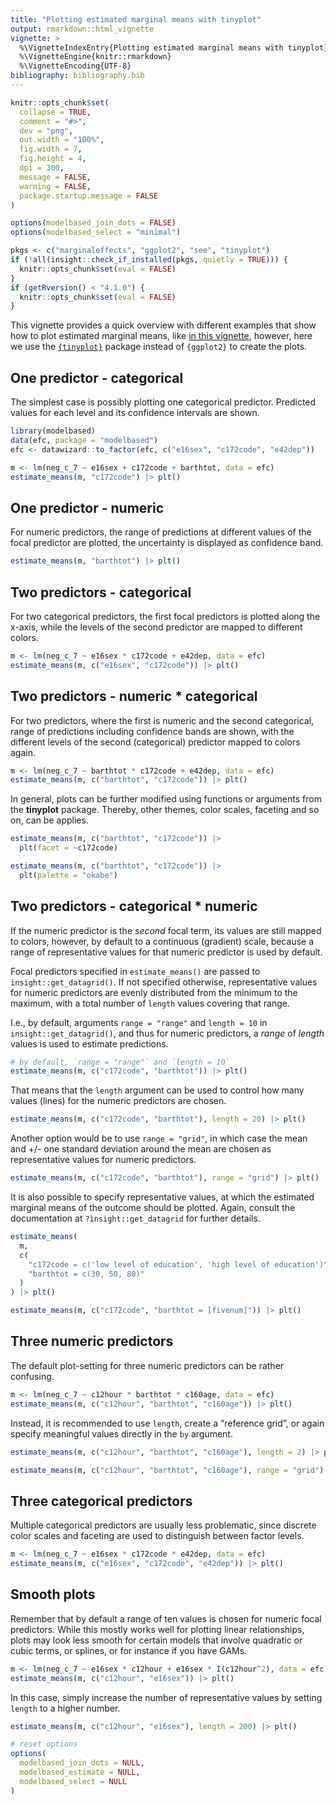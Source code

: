 ```yaml
---
title: "Plotting estimated marginal means with tinyplot"
output: rmarkdown::html_vignette
vignette: >
  %\VignetteIndexEntry{Plotting estimated marginal means with tinyplot}
  %\VignetteEngine{knitr::rmarkdown}
  %\VignetteEncoding{UTF-8}
bibliography: bibliography.bib
---
```


```r
knitr::opts_chunk$set(
  collapse = TRUE,
  comment = "#>",
  dev = "png",
  out.width = "100%",
  fig.width = 7,
  fig.height = 4,
  dpi = 300,
  message = FALSE,
  warning = FALSE,
  package.startup.message = FALSE
)

options(modelbased_join_dots = FALSE)
options(modelbased_select = "minimal")

pkgs <- c("marginaleffects", "ggplot2", "see", "tinyplot")
if (!all(insight::check_if_installed(pkgs, quietly = TRUE))) {
  knitr::opts_chunk$set(eval = FALSE)
}
if (getRversion() < "4.1.0") {
  knitr::opts_chunk$set(eval = FALSE)
}
```

This vignette provides a quick overview with different examples that show how to plot estimated marginal means, like [in this vignette](https://easystats.github.io/modelbased/articles/plotting.html), however, here we use the [`{tinyplot}`](https://grantmcdermott.com/tinyplot/) package instead of `{ggplot2}` to create the plots.

## One predictor - categorical

The simplest case is possibly plotting one categorical predictor. Predicted values for each level and its confidence intervals are shown.

```r
library(modelbased)
data(efc, package = "modelbased")
efc <- datawizard::to_factor(efc, c("e16sex", "c172code", "e42dep"))

m <- lm(neg_c_7 ~ e16sex + c172code + barthtot, data = efc)
estimate_means(m, "c172code") |> plt()
```

## One predictor - numeric

For numeric predictors, the range of predictions at different values of the focal predictor are plotted, the uncertainty is displayed as confidence band.

```r
estimate_means(m, "barthtot") |> plt()
```

## Two predictors - categorical

For two categorical predictors, the first focal predictors is plotted along the x-axis, while the levels of the second predictor are mapped to different colors.

```r
m <- lm(neg_c_7 ~ e16sex * c172code + e42dep, data = efc)
estimate_means(m, c("e16sex", "c172code")) |> plt()
```

## Two predictors - numeric * categorical

For two predictors, where the first is numeric and the second categorical, range of predictions including confidence bands are shown, with the different levels of the second (categorical) predictor mapped to colors again.

```r
m <- lm(neg_c_7 ~ barthtot * c172code + e42dep, data = efc)
estimate_means(m, c("barthtot", "c172code")) |> plt()
```

In general, plots can be further modified using functions or arguments from the **tinyplot** package. Thereby, other themes, color scales, faceting and so on, can be applies.

```r
estimate_means(m, c("barthtot", "c172code")) |>
  plt(facet = ~c172code)

estimate_means(m, c("barthtot", "c172code")) |>
  plt(palette = "okabe")
```

## Two predictors - categorical * numeric

If the numeric predictor is the _second_ focal term, its values are still mapped to colors, however, by default to a continuous (gradient) scale, because a range of representative values for that numeric predictor is used by default.

Focal predictors specified in `estimate_means()` are passed to `insight::get_datagrid()`. If not specified otherwise, representative values for numeric predictors are evenly distributed from the minimum to the maximum, with a total number of `length` values covering that range.

I.e., by default, arguments `range = "range"` and `length = 10` in `insight::get_datagrid()`, and thus for numeric predictors, a _range_ of _length_ values is used to estimate predictions.

```r
# by default, `range = "range"` and `length = 10`
estimate_means(m, c("c172code", "barthtot")) |> plt()
```

That means that the `length` argument can be used to control how many values (lines) for the numeric predictors are chosen.

```r
estimate_means(m, c("c172code", "barthtot"), length = 20) |> plt()
```

Another option would be to use `range = "grid"`, in which case the mean and +/- one standard deviation around the mean are chosen as representative values for numeric predictors.

```r
estimate_means(m, c("c172code", "barthtot"), range = "grid") |> plt()
```

It is also possible to specify representative values, at which the estimated marginal means of the outcome should be plotted. Again, consult the documentation at `?ìnsight::get_datagrid` for further details.

```r
estimate_means(
  m,
  c(
    "c172code = c('low level of education', 'high level of education')",
    "barthtot = c(30, 50, 80)"
  )
) |> plt()

estimate_means(m, c("c172code", "barthtot = [fivenum]")) |> plt()
```

## Three numeric predictors

The default plot-setting for three numeric predictors can be rather confusing.

```r
m <- lm(neg_c_7 ~ c12hour * barthtot * c160age, data = efc)
estimate_means(m, c("c12hour", "barthtot", "c160age")) |> plt()
```

Instead, it is recommended to use `length`, create a "reference grid", or again specify meaningful values directly in the `by` argument.

```r
estimate_means(m, c("c12hour", "barthtot", "c160age"), length = 2) |> plt()

estimate_means(m, c("c12hour", "barthtot", "c160age"), range = "grid") |> plt()
```

## Three categorical predictors

Multiple categorical predictors are usually less problematic, since discrete color scales and faceting are used to distinguish between factor levels.

```r
m <- lm(neg_c_7 ~ e16sex * c172code * e42dep, data = efc)
estimate_means(m, c("e16sex", "c172code", "e42dep")) |> plt()
```

## Smooth plots

Remember that by default a range of ten values is chosen for numeric focal predictors. While this mostly works well for plotting linear relationships, plots may look less smooth for certain models that involve quadratic or cubic terms, or splines, or for instance if you have GAMs.

```r
m <- lm(neg_c_7 ~ e16sex * c12hour + e16sex * I(c12hour^2), data = efc)
estimate_means(m, c("c12hour", "e16sex")) |> plt()
```

In this case, simply increase the number of representative values by setting `length` to a higher number.

```r
estimate_means(m, c("c12hour", "e16sex"), length = 200) |> plt()
```

```r
# reset options
options(
  modelbased_join_dots = NULL,
  modelbased_estimate = NULL,
  modelbased_select = NULL
)
```
